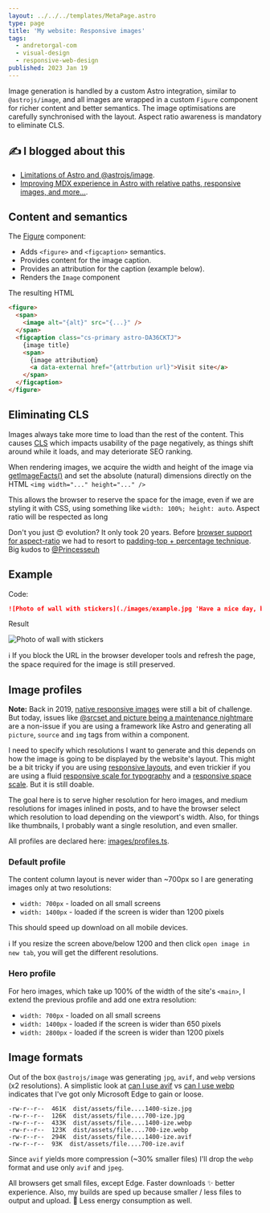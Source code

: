 ```yaml
---
layout: ../../../templates/MetaPage.astro
type: page
title: 'My website: Responsive images'
tags:
  - andretorgal-com
  - visual-design
  - responsive-web-design
published: 2023 Jan 19
---
```


<Abstract>

Image generation is handled by a custom Astro integration, similar to `@astrojs/image`, and all images are wrapped in a custom `Figure` component for richer content and better semantics. The image optimisations are carefully synchronised with the layout. Aspect ratio awareness is mandatory to eliminate CLS.

</Abstract>

<Note type="blog">

## :writing_hand: I blogged about this

- [Limitations of Astro and @astrojs/image](/posts/2023-01/mdx-authoring-experience-in-astro-shortcomings-and-astro-m2dx).
- [Improving MDX experience in Astro with relative paths, responsive images, and more...](/posts/2023-01/improving-mdx-experience-in-astro-with-relative-paths-responsive-images-and-more).

</Note>

## Content and semantics

The [Figure](https://github.com/andrezero/andretorgal-site/blob/main/src/components/mdx/Figure.astro) component:

- Adds `<figure>` and `<figcaption>` semantics.
- Provides content for the image caption.
- Provides an attribution for the caption (example below).
- Renders the `Image` component

The resulting HTML

```html
<figure>
  <span>
    <image alt="{alt}" src="{...}" />
  </span>
  <figcaption class="cs-primary astro-DA36CKTJ">
    {image title}
    <span>
      {image attributiom}
      <a data-external href="{attrbution url}">Visit site</a>
    </span>
  </figcaption>
</figure>
```

## Eliminating CLS

Images always take more time to load than the rest of the content. This causes [CLS](https://web.dev/cls/) which impacts usability of the page negatively, as things shift around while it loads, and may deteriorate SEO ranking.

When rendering images, we acquire the width and height of the image via [getImageFacts()](https://github.com/andrezero/andretorgal-site/blob/main/src/integration/images/utils/getImageFacts.ts) and set the absolute (natural) dimensions directly on the HTML `<img width="..." height="..." />`

This allows the browser to reserve the space for the image, even if we are styling it with CSS, using something like `width: 100%; height: auto`. Aspect ratio will be respected as long

Don't you just :heart_eyes: evolution? It only took 20 years. Before [browser support for aspect-ratio](https://caniuse.com/mdn-css_properties_aspect-ratio) we had to resort to [padding-top + percentage technique](https://css-tricks.com/aspect-ratio-boxes/). Big kudos to [@Princesseuh](https://github.com/withastro/roadmap/discussions/468#discussioncomment-4870075)

## Example

Code:

```md
![Photo of wall with stickers](./images/example.jpg 'Have a nice day, beautiful decay! // Photo by Ann H https://www.pexels.com/@ann-h-45017/')
```

Result

![Photo of wall with stickers](./images/example.jpg 'Have a nice day, beautiful decay! // Photo by Ann H https://www.pexels.com/@ann-h-45017/')

:information_source: If you block the URL in the browser developer tools and refresh the page, the space required for the image is still preserved.

## Image profiles

**Note:** Back in 2019, [native responsive images](https://ericportis.com/posts/2014/srcset-sizes/#part-2) were still a bit of challenge. But today, issues like [@srcset and picture being a maintenance nightmare](https://cloudfour.com/thinks/the-real-conflict-behind-picture-and-srcset/#%40srcset-and-%26lt%3Bpicture%26gt%3B-maintenance-nightmare) are a non-issue if you are using a framework like Astro and generating all `picture`, `source` and `img` tags from within a component.

I need to specify which resolutions I want to generate and this depends on how the image is going to be displayed by the website's layout. This might be a bit tricky if you are using [responsive layouts](/meta/docs/layout), and even trickier if you are using a fluid [responsive scale for typography](/meta/docs/typography) and a [responsive space scale](/meta/docs/styling). But it is still doable.

The goal here is to serve higher resolution for hero images, and medium resolutions for images inlined in posts, and to have the browser select which resolution to load depending on the viewport's width. Also, for things like thumbnails, I probably want a single resolution, and even smaller.

All profiles are declared here: [images/profiles.ts](https://github.com/andrezero/andretorgal-site/blob/main/src/integration/images/profiles.ts).

### Default profile

The content column layout is never wider than ~700px so I are generating images only at two resolutions:

- `width: 700px` - loaded on all small screens
- `width: 1400px` - loaded if the screen is wider than 1200 pixels

This should speed up download on all mobile devices.

:information_source: If you resize the screen above/below 1200 and then click `open image in new tab`, you will get the different resolutions.

### Hero profile

For hero images, which take up 100% of the width of the site's `<main>`, I extend the previous profile and add one extra resolution:

- `width: 700px` - loaded on all small screens
- `width: 1400px` - loaded if the screen is wider than 650 pixels
- `width: 2800px` - loaded if the screen is wider than 1200 pixels

## Image formats

Out of the box `@astrojs/image` was generating `jpg`, `avif`, and `webp` versions (x2 resolutions). A simplistic look at [can I use avif](https://caniuse.com/?search=avif) vs [can I use webp](<[avif](https://caniuse.com/?search=webp)>) indicates that I've got only Microsoft Edge to gain or loose.

```
-rw-r--r--  461K  dist/assets/file....1400-size.jpg
-rw-r--r--  126K  dist/assets/file....700-ize.jpg
-rw-r--r--  433K  dist/assets/file....1400-ize.webp
-rw-r--r--  123K  dist/assets/file....700-ize.webp
-rw-r--r--  294K  dist/assets/file....1400-ize.avif
-rw-r--r--  93K  dist/assets/file....700-ize.avif
```

Since `avif` yields more compression (~30% smaller files) I'll drop the `webp` format and use only `avif` and `jpeg`.

All browsers get small files, except Edge. Faster downloads :sparkles: better experience. Also, my builds are sped up because smaller / less files to output and upload. :evergreen_tree: Less energy consumption as well.
